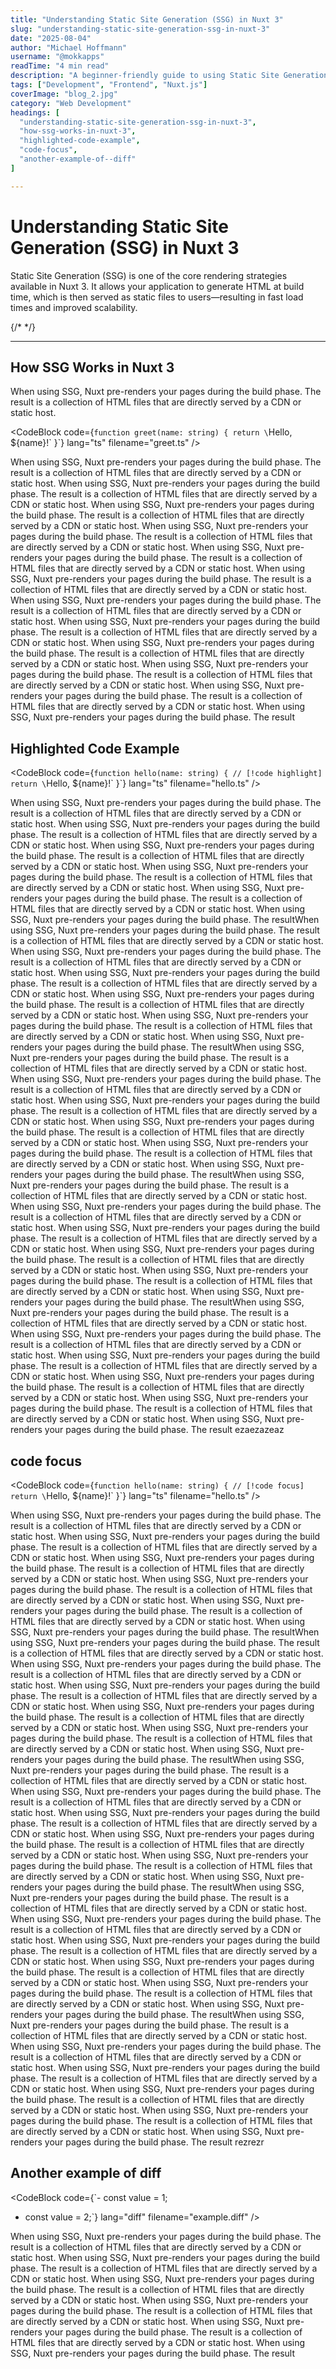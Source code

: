 ```yaml
---
title: "Understanding Static Site Generation (SSG) in Nuxt 3"
slug: "understanding-static-site-generation-ssg-in-nuxt-3"
date: "2025-08-04"
author: "Michael Hoffmann"
username: "@mokkapps"
readTime: "4 min read"
description: "A beginner-friendly guide to using Static Site Generation (SSG) in Nuxt 3 for fast, scalable, and SEO-friendly web applications."
tags: ["Development", "Frontend", "Nuxt.js"]
coverImage: "blog_2.jpg"
category: "Web Development"
headings: [
  "understanding-static-site-generation-ssg-in-nuxt-3",
  "how-ssg-works-in-nuxt-3",
  "highlighted-code-example",
  "code-focus",
  "another-example-of--diff"
]

---
```


# Understanding Static Site Generation (SSG) in Nuxt 3

Static Site Generation (SSG) is one of the core rendering strategies available in Nuxt 3. It allows your application to generate HTML at build time, which is then served as static files to users—resulting in fast load times and improved scalability.

{/* <CodeBlock />  */}

---

## How SSG Works in Nuxt 3

When using SSG, Nuxt pre-renders your pages during the build phase. The result is a collection of HTML files that are directly served by a CDN or static host.


<CodeBlock
  code={`function greet(name: string) {
  return \`Hello, \${name}!\`
}`}
  lang="ts"
  filename="greet.ts"
/>


When using SSG, Nuxt pre-renders your pages during the build phase. The result is a collection of HTML files that are directly served by a CDN or static host.
When using SSG, Nuxt pre-renders your pages during the build phase. The result is a collection of HTML files that are directly served by a CDN or static host.
When using SSG, Nuxt pre-renders your pages during the build phase. The result is a collection of HTML files that are directly served by a CDN or static host.
When using SSG, Nuxt pre-renders your pages during the build phase. The result is a collection of HTML files that are directly served by a CDN or static host.
When using SSG, Nuxt pre-renders your pages during the build phase. The result is a collection of HTML files that are directly served by a CDN or static host.
When using SSG, Nuxt pre-renders your pages during the build phase. The result is a collection of HTML files that are directly served by a CDN or static host.
When using SSG, Nuxt pre-renders your pages during the build phase. The result is a collection of HTML files that are directly served by a CDN or static host.
When using SSG, Nuxt pre-renders your pages during the build phase. The result is a collection of HTML files that are directly served by a CDN or static host.
When using SSG, Nuxt pre-renders your pages during the build phase. The result is a collection of HTML files that are directly served by a CDN or static host.
When using SSG, Nuxt pre-renders your pages during the build phase. The result is a collection of HTML files that are directly served by a CDN or static host.
When using SSG, Nuxt pre-renders your pages during the build phase. The result is a collection of HTML files that are directly served by a CDN or static host.
When using SSG, Nuxt pre-renders your pages during the build phase. The result
## Highlighted Code Example

<CodeBlock
  code={`function hello(name: string) { // [!code highlight]
  return \`Hello, \${name}!\`
}`}
  lang="ts"
  filename="hello.ts"
/>

When using SSG, Nuxt pre-renders your pages during the build phase. The result is a collection of HTML files that are directly served by a CDN or static host.
When using SSG, Nuxt pre-renders your pages during the build phase. The result is a collection of HTML files that are directly served by a CDN or static host.
When using SSG, Nuxt pre-renders your pages during the build phase. The result is a collection of HTML files that are directly served by a CDN or static host.
When using SSG, Nuxt pre-renders your pages during the build phase. The result is a collection of HTML files that are directly served by a CDN or static host.
When using SSG, Nuxt pre-renders your pages during the build phase. The result is a collection of HTML files that are directly served by a CDN or static host.
When using SSG, Nuxt pre-renders your pages during the build phase. The resultWhen using SSG, Nuxt pre-renders your pages during the build phase. The result is a collection of HTML files that are directly served by a CDN or static host.
When using SSG, Nuxt pre-renders your pages during the build phase. The result is a collection of HTML files that are directly served by a CDN or static host.
When using SSG, Nuxt pre-renders your pages during the build phase. The result is a collection of HTML files that are directly served by a CDN or static host.
When using SSG, Nuxt pre-renders your pages during the build phase. The result is a collection of HTML files that are directly served by a CDN or static host.
When using SSG, Nuxt pre-renders your pages during the build phase. The result is a collection of HTML files that are directly served by a CDN or static host.
When using SSG, Nuxt pre-renders your pages during the build phase. The resultWhen using SSG, Nuxt pre-renders your pages during the build phase. The result is a collection of HTML files that are directly served by a CDN or static host.
When using SSG, Nuxt pre-renders your pages during the build phase. The result is a collection of HTML files that are directly served by a CDN or static host.
When using SSG, Nuxt pre-renders your pages during the build phase. The result is a collection of HTML files that are directly served by a CDN or static host.
When using SSG, Nuxt pre-renders your pages during the build phase. The result is a collection of HTML files that are directly served by a CDN or static host.
When using SSG, Nuxt pre-renders your pages during the build phase. The result is a collection of HTML files that are directly served by a CDN or static host.
When using SSG, Nuxt pre-renders your pages during the build phase. The resultWhen using SSG, Nuxt pre-renders your pages during the build phase. The result is a collection of HTML files that are directly served by a CDN or static host.
When using SSG, Nuxt pre-renders your pages during the build phase. The result is a collection of HTML files that are directly served by a CDN or static host.
When using SSG, Nuxt pre-renders your pages during the build phase. The result is a collection of HTML files that are directly served by a CDN or static host.
When using SSG, Nuxt pre-renders your pages during the build phase. The result is a collection of HTML files that are directly served by a CDN or static host.
When using SSG, Nuxt pre-renders your pages during the build phase. The result is a collection of HTML files that are directly served by a CDN or static host.
When using SSG, Nuxt pre-renders your pages during the build phase. The resultWhen using SSG, Nuxt pre-renders your pages during the build phase. The result is a collection of HTML files that are directly served by a CDN or static host.
When using SSG, Nuxt pre-renders your pages during the build phase. The result is a collection of HTML files that are directly served by a CDN or static host.
When using SSG, Nuxt pre-renders your pages during the build phase. The result is a collection of HTML files that are directly served by a CDN or static host.
When using SSG, Nuxt pre-renders your pages during the build phase. The result is a collection of HTML files that are directly served by a CDN or static host.
When using SSG, Nuxt pre-renders your pages during the build phase. The result is a collection of HTML files that are directly served by a CDN or static host.
When using SSG, Nuxt pre-renders your pages during the build phase. The result
ezaezazeaz

## code focus
<CodeBlock
  code={`function hello(name: string) { // [!code focus]
  return \`Hello, \${name}!\`
}`}
  lang="ts"
  filename="hello.ts"
/>

When using SSG, Nuxt pre-renders your pages during the build phase. The result is a collection of HTML files that are directly served by a CDN or static host.
When using SSG, Nuxt pre-renders your pages during the build phase. The result is a collection of HTML files that are directly served by a CDN or static host.
When using SSG, Nuxt pre-renders your pages during the build phase. The result is a collection of HTML files that are directly served by a CDN or static host.
When using SSG, Nuxt pre-renders your pages during the build phase. The result is a collection of HTML files that are directly served by a CDN or static host.
When using SSG, Nuxt pre-renders your pages during the build phase. The result is a collection of HTML files that are directly served by a CDN or static host.
When using SSG, Nuxt pre-renders your pages during the build phase. The resultWhen using SSG, Nuxt pre-renders your pages during the build phase. The result is a collection of HTML files that are directly served by a CDN or static host.
When using SSG, Nuxt pre-renders your pages during the build phase. The result is a collection of HTML files that are directly served by a CDN or static host.
When using SSG, Nuxt pre-renders your pages during the build phase. The result is a collection of HTML files that are directly served by a CDN or static host.
When using SSG, Nuxt pre-renders your pages during the build phase. The result is a collection of HTML files that are directly served by a CDN or static host.
When using SSG, Nuxt pre-renders your pages during the build phase. The result is a collection of HTML files that are directly served by a CDN or static host.
When using SSG, Nuxt pre-renders your pages during the build phase. The resultWhen using SSG, Nuxt pre-renders your pages during the build phase. The result is a collection of HTML files that are directly served by a CDN or static host.
When using SSG, Nuxt pre-renders your pages during the build phase. The result is a collection of HTML files that are directly served by a CDN or static host.
When using SSG, Nuxt pre-renders your pages during the build phase. The result is a collection of HTML files that are directly served by a CDN or static host.
When using SSG, Nuxt pre-renders your pages during the build phase. The result is a collection of HTML files that are directly served by a CDN or static host.
When using SSG, Nuxt pre-renders your pages during the build phase. The result is a collection of HTML files that are directly served by a CDN or static host.
When using SSG, Nuxt pre-renders your pages during the build phase. The resultWhen using SSG, Nuxt pre-renders your pages during the build phase. The result is a collection of HTML files that are directly served by a CDN or static host.
When using SSG, Nuxt pre-renders your pages during the build phase. The result is a collection of HTML files that are directly served by a CDN or static host.
When using SSG, Nuxt pre-renders your pages during the build phase. The result is a collection of HTML files that are directly served by a CDN or static host.
When using SSG, Nuxt pre-renders your pages during the build phase. The result is a collection of HTML files that are directly served by a CDN or static host.
When using SSG, Nuxt pre-renders your pages during the build phase. The result is a collection of HTML files that are directly served by a CDN or static host.
When using SSG, Nuxt pre-renders your pages during the build phase. The resultWhen using SSG, Nuxt pre-renders your pages during the build phase. The result is a collection of HTML files that are directly served by a CDN or static host.
When using SSG, Nuxt pre-renders your pages during the build phase. The result is a collection of HTML files that are directly served by a CDN or static host.
When using SSG, Nuxt pre-renders your pages during the build phase. The result is a collection of HTML files that are directly served by a CDN or static host.
When using SSG, Nuxt pre-renders your pages during the build phase. The result is a collection of HTML files that are directly served by a CDN or static host.
When using SSG, Nuxt pre-renders your pages during the build phase. The result is a collection of HTML files that are directly served by a CDN or static host.
When using SSG, Nuxt pre-renders your pages during the build phase. The result
rezrezr
## Another example of  diff

<CodeBlock
  code={`- const value = 1;
+ const value = 2;`}
  lang="diff"
  filename="example.diff"
/>


When using SSG, Nuxt pre-renders your pages during the build phase. The result is a collection of HTML files that are directly served by a CDN or static host.
When using SSG, Nuxt pre-renders your pages during the build phase. The result is a collection of HTML files that are directly served by a CDN or static host.
When using SSG, Nuxt pre-renders your pages during the build phase. The result is a collection of HTML files that are directly served by a CDN or static host.
When using SSG, Nuxt pre-renders your pages during the build phase. The result is a collection of HTML files that are directly served by a CDN or static host.
When using SSG, Nuxt pre-renders your pages during the build phase. The result is a collection of HTML files that are directly served by a CDN or static host.
When using SSG, Nuxt pre-renders your pages during the build phase. The result